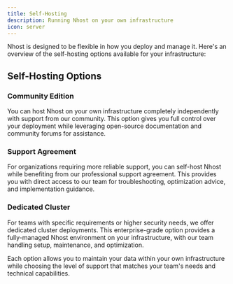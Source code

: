 ```yaml
---
title: Self-Hosting
description: Running Nhost on your own infrastructure
icon: server
---
```


Nhost is designed to be flexible in how you deploy and manage it. Here's an overview of the self-hosting options available for your infrastructure:

## Self-Hosting Options

### Community Edition

You can host Nhost on your own infrastructure completely independently with support from our community. This option gives you full control over your deployment while leveraging open-source documentation and community forums for assistance.

### Support Agreement

For organizations requiring more reliable support, you can self-host Nhost while benefiting from our professional support agreement. This provides you with direct access to our team for troubleshooting, optimization advice, and implementation guidance.

### Dedicated Cluster

For teams with specific requirements or higher security needs, we offer dedicated cluster deployments. This enterprise-grade option provides a fully-managed Nhost environment on your infrastructure, with our team handling setup, maintenance, and optimization.

Each option allows you to maintain your data within your own infrastructure while choosing the level of support that matches your team's needs and technical capabilities.
